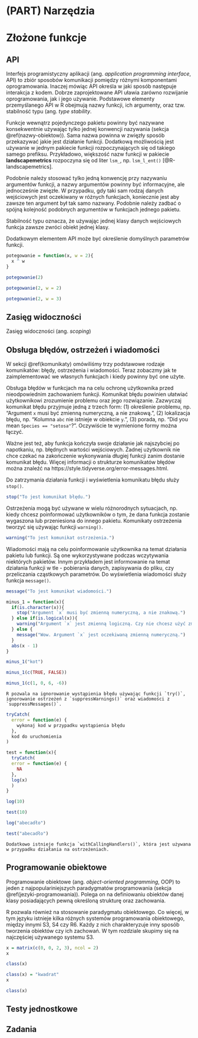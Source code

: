 # (PART) Narzędzia {-}

# Złożone funkcje {#zlozone-funkcje}

<!-- intro -->
<!-- solve a single problem -->
<!-- type stability -->

<!-- 07-oo https://blog.rstudio.com/2019/02/06/rstudio-conf-2019-workshops/ -->

<!-- https://arxiv.org/pdf/1409.3531.pdf -->

## API

Interfejs programistyczny aplikacji (ang. *application programming interface*, API) to zbiór sposobów komunikacji pomiędzy różnymi komponentami oprogramowania.
Inaczej mówiąc API określa w jaki sposób następuje interakcja z kodem.
Dobrze zaprojektowane API uławia zarówno rozwijanie oprogramowania, jak i jego używanie.
Podstawowe elementy przemyślanego API w R obejmują nazwy funkcji, ich argumenty, oraz tzw. stabilność typu (ang. *type stability*.

Funkcje wewnątrz pojedynczego pakietu powinny być nazywane konsekwentnie używając tylko jednej konwencji nazywania (sekcja \@ref(nazwy-obiektow)).
Sama nazwa powinna w zwięzły sposób przekazywać jakie jest działanie funkcji. 
Dodatkową możliwością jest używanie w jednym pakiecie funkcji rozpoczynających się od takiego samego prefiksu. 
Przykładowo, większość nazw funkcji w pakiecie **landscapemetrics** rozpoczyna się od liter `lsm_`, np. `lsm_l_ent()` [@R-landscapemetrics].

Podobnie należy stosować tylko jedną konwencję przy nazywaniu argumentów funkcji, a nazwy argumentów powinny być informacyjne, ale jednocześnie zwięzłe.
W przypadku, gdy taki sam rodzaj danych wejściowych jest oczekiwany w różnych funkcjach, koniecznie jest aby zawsze ten argument był tak samo nazwany.
Podobnie należy zadbać o spójną kolejność podobnych argumentów w funkcjach jednego pakietu.

Stabilność typu oznacza, że używając jednej klasy danych wejściowych funkcja zawsze zwróci obiekt jednej klasy. 
<!-- Przykładowo... -->

Dodatkowym elementem API może być określenie domyślnych parametrów funkcji.

```r
potegowanie = function(x, w = 2){
  x ^ w
}
```

```r
potegowanie(2)
```

```r
potegowanie(2, w = 2)
```

```r
potegowanie(2, w = 3)
```
<!-- elipsis -->
<!-- https://adv-r.hadley.nz/functions.html#fun-dot-dot-dot -->

## Zasięg widoczności

Zasięg widoczności (ang. *scoping*)

<!-- scope - http://jarekj.home.amu.edu.pl/wp-content/uploads/2018/11/005_funkcje.html -->
<!-- lexical scoping https://adv-r.hadley.nz/functions.html#lexical-scoping -->

## Obsługa błędów, ostrzeżeń i wiadomości

W sekcji \@ref(komunikaty) omówiliśmy trzy podstawowe rodzaje komunikatów: błędy, ostrzeżenia i wiadomości.
Teraz zobaczmy jak te zaimplementować we własnych funkcjach i kiedy powinny być one użyte.

Obsługa błędów w funkcjach ma na celu ochronę użytkownika przed nieodpowiednim zachowaniem funkcji.
Komunikat błędu powinien ułatwiać użytkownikowi zrozumienie problemu oraz jego rozwiązanie. 
Zazwyczaj komunikat błędu przyjmuje jedną z trzech form: (1) określenie problemu, np. "Argument `x` musi być zmienną numeryczną, a nie znakową.", (2) lokalizacja błędu, np. "Kolumna `abc` nie istnieje w obiekcie `y`.", (3) porada, np. "Did you mean `Species == "setosa"`?". 
Oczywiście te wymienione formy można łączyć.

Ważne jest też, aby funkcja kończyła swoje działanie jak najszybciej po napotkaniu, np. błędnych wartości wejściowych.
Żadnej użytkownik nie chce czekać na zakończenie wykonywania długiej funkcji zanim dostanie komunikat błędu.
Więcej informacji o strukturze komunikatów błędów można znaleźć na https://style.tidyverse.org/error-messages.html.

Do zatrzymania działania funkcji i wyświetlenia komunikatu błędu służy `stop()`.

```r
stop("To jest komunikat błędu.")
```

Ostrzeżenia mogą być używane w wielu różnorodnych sytuacjach, np. kiedy chcesz poinformować użytkowników o tym, że dana funkcja zostanie wygaszona lub przeniesiona do innego pakietu.
<!-- Ostrzeżenia są też stosowane w przypadkach, gdy  -->
Komunikaty ostrzeżenia tworzyć się używając funkcji `warning()`.

```r
warning("To jest komunikat ostrzeżenia.")
```

Wiadomości mają na celu poinformowanie użytkownika na temat działania pakietu lub funkcji.
Są one wykorzystywane podczas wczytywania niektórych pakietów.<!--..-->
Innym przykładem jest informowanie na temat działania funkcji w tle - pobierania danych, zapisywania do pliku, czy przeliczania cząstkowych parametrów.
Do wyświetlenia wiadomości służy funkcja `message()`.

```r
message("To jest komunikat wiadomości.")
```

<!-- block cat vs message https://adv-r.hadley.nz/conditions.html#signalling-conditions -->

```r
minus_1 = function(x){
  if(is.character(x)){
    stop("Argument `x` musi być zmienną numeryczną, a nie znakową.")
  } else if(is.logical(x)){
    warning("Argument `x` jest zmienną logiczną. Czy nie chcesz użyć zmiennej numerycznej?")
  } else {
    message("Wow. Argument `x` jest oczekiwaną zmienną numeryczną.")
  }
  abs(x - 1)
}
```

```r
minus_1("kot")
```

```r
minus_1(c(TRUE, FALSE))
```

```r
minus_1(c(1, 0, 6, -6))
```

<!-- http://jarekj.home.amu.edu.pl/wp-content/uploads/2018/10/006_wyjatki.html --> 

```block2
R pozwala na ignorowanie wystąpienia błędu używając funkcji `try()`, ignorowanie ostrzeżeń z `suppressWarnings()` oraz wiadomości z `suppressMessages()`.
```

<!-- https://adv-r.hadley.nz/conditions.html#conditions -->

```r
tryCatch(
  error = function(e) {
    wykonaj kod w przypadku wystąpienia błędu
  },
  kod do uruchomienia 
)
```

```r
test = function(x){
  tryCatch(
  error = function(e) {
    NA
  },
  log(x)
  )
}
```

```r
log(10)
```

```r
test(10)
```

```r
log("abecadło")
```

```r
test("abecadło")
```

```block2
Dodatkowo istnieje funkcja `withCallingHandlers()`, która jest używana w przypadku działania na ostrzeżeniach.
````

## Programowanie obiektowe

Programowanie obiektowe (ang. *object-oriented programming*, OOP) to jeden z najpopulariniejszych paradygmatów programowania (sekcja \@ref(jezyki-programowania)). 
Polega on na definiowaniu obiektów danej klasy posiadających pewną określoną strukturę oraz zachowania.

<!-- The main ideas of object-oriented programmingare also quite simple and intuitive:1. Everything we compute with is anobject, andobjects should be structured to suit the goals of ourcomputations.2. For this, the key programming tool is aclassdefinition saying that objects belonging to this classshare structure defined bypropertiesthey all have,with the properties being themselves objects of somespecified class.3. A class caninheritfrom (contain) a simplersuperclass, such that an object of this class is alsoan object of the superclass.4. In order to compute with objects, we can de-finemethodsthat are only used when objects are ofcertain classes -->

R pozwala również na stosowanie paradygmatu obiektowego.
Co więcej, w tym języku istnieje kilka różnych systemów programowania obiektowego, między innymi S3, S4 czy R6.
Każdy z nich charakteryzuje inny sposób tworzenia obiektów czy ich zachowań.
W tym rozdziale skupimy się na najczęściej używanego systemu S3.

<!-- W S3 zachowanie działania obiektu powiązane jest  \@ref(inne-klasy)-->
<!-- S3 simplest informal flexible -->

```r
x = matrix(c(0, 0, 2, 3), ncol = 2)
x
```

```r
class(x)
```

```r
class(x) = "kwadrat"
x
```

```r
class(x)
```


<!-- constructor + validator -->





<!-- methods -->
<!-- https://arxiv.org/pdf/1409.3531.pdf -->
<!-- https://adv-r.hadley.nz/oo.html -->

## Testy jednostkowe

<!-- Unit testing -->
<!-- usethis::use_test() -->
<!-- devtools::test() -->
<!-- devtools::test_coverage() -->

## Zadania
